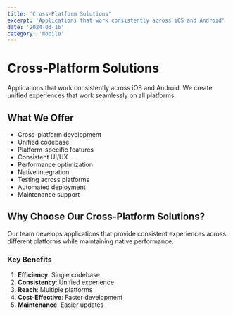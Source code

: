 ```yaml
---
title: 'Cross-Platform Solutions'
excerpt: 'Applications that work consistently across iOS and Android'
date: '2024-03-16'
category: 'mobile'
---
```


# Cross-Platform Solutions

Applications that work consistently across iOS and Android. We create unified experiences that work seamlessly on all platforms.

## What We Offer

- Cross-platform development
- Unified codebase
- Platform-specific features
- Consistent UI/UX
- Performance optimization
- Native integration
- Testing across platforms
- Automated deployment
- Maintenance support

## Why Choose Our Cross-Platform Solutions?

Our team develops applications that provide consistent experiences across different platforms while maintaining native performance.

### Key Benefits

1. **Efficiency**: Single codebase
2. **Consistency**: Unified experience
3. **Reach**: Multiple platforms
4. **Cost-Effective**: Faster development
5. **Maintenance**: Easier updates
